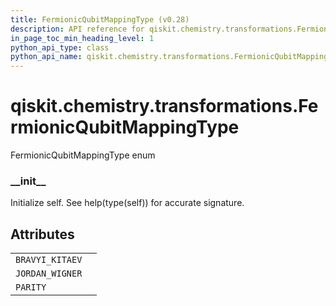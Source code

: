 ```yaml
---
title: FermionicQubitMappingType (v0.28)
description: API reference for qiskit.chemistry.transformations.FermionicQubitMappingType in qiskit v0.28
in_page_toc_min_heading_level: 1
python_api_type: class
python_api_name: qiskit.chemistry.transformations.FermionicQubitMappingType
---
```


<span id="qiskit-chemistry-transformations-fermionicqubitmappingtype" />

# qiskit.chemistry.transformations.FermionicQubitMappingType

<Class id="qiskit.chemistry.transformations.FermionicQubitMappingType" isDedicatedPage={true} github="https://github.com/qiskit-community/qiskit-aqua/tree/stable/0.9/qiskit/chemistry/transformations/fermionic_transformation.py" signature="FermionicQubitMappingType(value)" modifiers="class">
  FermionicQubitMappingType enum

  ### \_\_init\_\_

  <Function id="qiskit.chemistry.transformations.FermionicQubitMappingType.__init__" signature="__init__()">
    Initialize self. See help(type(self)) for accurate signature.
  </Function>

  ## Attributes

  |                 |   |
  | --------------- | - |
  | `BRAVYI_KITAEV` |   |
  | `JORDAN_WIGNER` |   |
  | `PARITY`        |   |
</Class>

